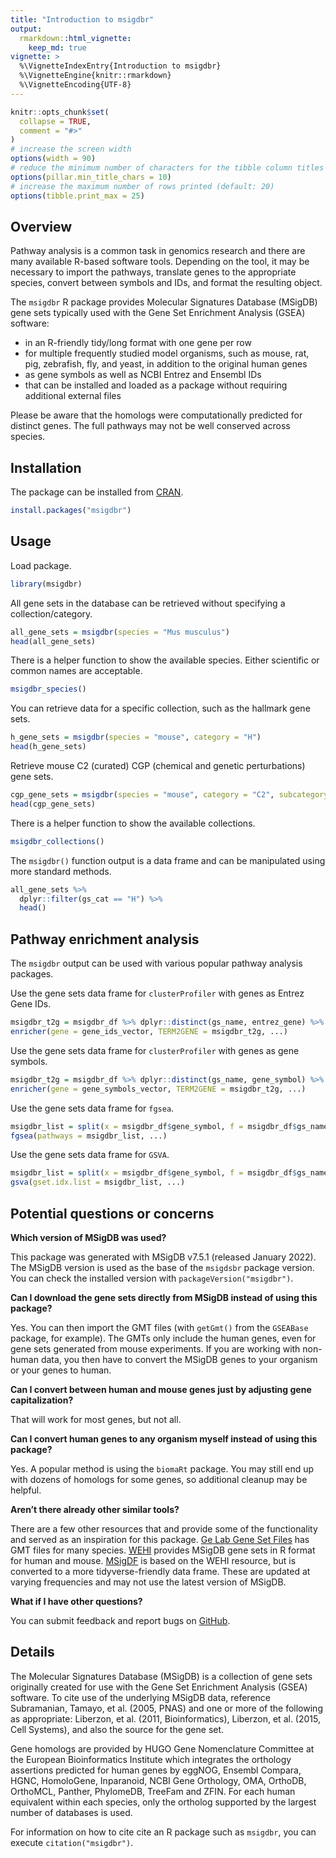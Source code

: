 ```yaml
---
title: "Introduction to msigdbr"
output:
  rmarkdown::html_vignette:
    keep_md: true
vignette: >
  %\VignetteIndexEntry{Introduction to msigdbr}
  %\VignetteEngine{knitr::rmarkdown}
  %\VignetteEncoding{UTF-8}
---
```


```r
knitr::opts_chunk$set(
  collapse = TRUE,
  comment = "#>"
)
# increase the screen width
options(width = 90)
# reduce the minimum number of characters for the tibble column titles (default: 15)
options(pillar.min_title_chars = 10)
# increase the maximum number of rows printed (default: 20)
options(tibble.print_max = 25)
```

## Overview

Pathway analysis is a common task in genomics research and there are many available R-based software tools.
Depending on the tool, it may be necessary to import the pathways, translate genes to the appropriate species, convert between symbols and IDs, and format the resulting object.

The `msigdbr` R package provides Molecular Signatures Database (MSigDB) gene sets typically used with the Gene Set Enrichment Analysis (GSEA) software:

* in an R-friendly tidy/long format with one gene per row
* for multiple frequently studied model organisms, such as mouse, rat, pig, zebrafish, fly, and yeast, in addition to the original human genes
* as gene symbols as well as NCBI Entrez and Ensembl IDs
* that can be installed and loaded as a package without requiring additional external files

Please be aware that the homologs were computationally predicted for distinct genes.
The full pathways may not be well conserved across species.

## Installation

The package can be installed from [CRAN](https://cran.r-project.org/package=msigdbr).

```r
install.packages("msigdbr")
```

## Usage

Load package.

```r
library(msigdbr)
```

All gene sets in the database can be retrieved without specifying a collection/category.

```r
all_gene_sets = msigdbr(species = "Mus musculus")
head(all_gene_sets)
```

There is a helper function to show the available species. Either scientific or common names are acceptable.

```r
msigdbr_species()
```

You can retrieve data for a specific collection, such as the hallmark gene sets.

```r
h_gene_sets = msigdbr(species = "mouse", category = "H")
head(h_gene_sets)
```

Retrieve mouse C2 (curated) CGP (chemical and genetic perturbations) gene sets.

```r
cgp_gene_sets = msigdbr(species = "mouse", category = "C2", subcategory = "CGP")
head(cgp_gene_sets)
```

There is a helper function to show the available collections.

```r
msigdbr_collections()
```

The `msigdbr()` function output is a data frame and can be manipulated using more standard methods.

```r
all_gene_sets %>%
  dplyr::filter(gs_cat == "H") %>%
  head()
```

## Pathway enrichment analysis

The `msigdbr` output can be used with various popular pathway analysis packages.

Use the gene sets data frame for `clusterProfiler` with genes as Entrez Gene IDs.

```r
msigdbr_t2g = msigdbr_df %>% dplyr::distinct(gs_name, entrez_gene) %>% as.data.frame()
enricher(gene = gene_ids_vector, TERM2GENE = msigdbr_t2g, ...)
```

Use the gene sets data frame for `clusterProfiler` with genes as gene symbols.

```r
msigdbr_t2g = msigdbr_df %>% dplyr::distinct(gs_name, gene_symbol) %>% as.data.frame()
enricher(gene = gene_symbols_vector, TERM2GENE = msigdbr_t2g, ...)
```

Use the gene sets data frame for `fgsea`.

```r
msigdbr_list = split(x = msigdbr_df$gene_symbol, f = msigdbr_df$gs_name)
fgsea(pathways = msigdbr_list, ...)
```

Use the gene sets data frame for `GSVA`.

```r
msigdbr_list = split(x = msigdbr_df$gene_symbol, f = msigdbr_df$gs_name)
gsva(gset.idx.list = msigdbr_list, ...)
```

## Potential questions or concerns

**Which version of MSigDB was used?**

This package was generated with MSigDB v7.5.1 (released January 2022).
The MSigDB version is used as the base of the `msigdsbr` package version.
You can check the installed version with `packageVersion("msigdbr")`.

**Can I download the gene sets directly from MSigDB instead of using this package?**

Yes.
You can then import the GMT files (with `getGmt()` from the `GSEABase` package, for example).
The GMTs only include the human genes, even for gene sets generated from mouse experiments.
If you are working with non-human data, you then have to convert the MSigDB genes to your organism or your genes to human.

**Can I convert between human and mouse genes just by adjusting gene capitalization?**

That will work for most genes, but not all.

**Can I convert human genes to any organism myself instead of using this package?**

Yes.
A popular method is using the `biomaRt` package.
You may still end up with dozens of homologs for some genes, so additional cleanup may be helpful.

**Aren't there already other similar tools?**

There are a few other resources that and provide some of the functionality and served as an inspiration for this package.
[Ge Lab Gene Set Files](http://ge-lab.org/#/data) has GMT files for many species.
[WEHI](http://bioinf.wehi.edu.au/software/MSigDB/) provides MSigDB gene sets in R format for human and mouse.
[MSigDF](https://github.com/stephenturner/msigdf) is based on the WEHI resource, but is converted to a more tidyverse-friendly data frame.
These are updated at varying frequencies and may not use the latest version of MSigDB.

**What if I have other questions?**

You can submit feedback and report bugs on [GitHub](https://github.com/igordot/msigdbr/issues).

## Details

The Molecular Signatures Database (MSigDB) is a collection of gene sets originally created for use with the Gene Set Enrichment Analysis (GSEA) software.
To cite use of the underlying MSigDB data, reference Subramanian, Tamayo, et al. (2005, PNAS) and one or more of the following as appropriate: Liberzon, et al. (2011, Bioinformatics), Liberzon, et al. (2015, Cell Systems), and also the source for the gene set.

Gene homologs are provided by HUGO Gene Nomenclature Committee at the European Bioinformatics Institute which integrates the orthology assertions predicted for human genes by eggNOG, Ensembl Compara, HGNC, HomoloGene, Inparanoid, NCBI Gene Orthology, OMA, OrthoDB, OrthoMCL, Panther, PhylomeDB, TreeFam and ZFIN.
For each human equivalent within each species, only the ortholog supported by the largest number of databases is used.

For information on how to cite cite an R package such as `msigdbr`, you can execute `citation("msigdbr")`.
